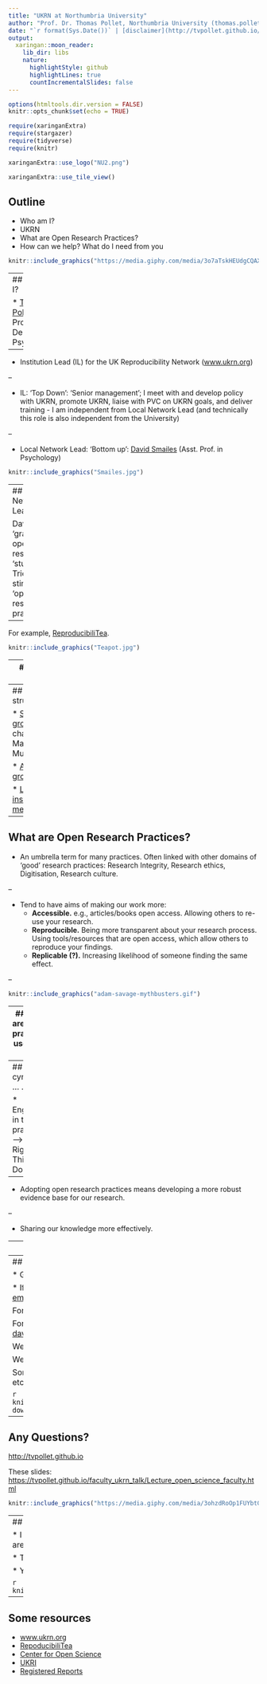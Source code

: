 ```yaml
---
title: "UKRN at Northumbria University"
author: "Prof. Dr. Thomas Pollet, Northumbria University (thomas.pollet@northumbria.ac.uk)"
date: "`r format(Sys.Date())` | [disclaimer](http://tvpollet.github.io/disclaimer)"
output:
  xaringan::moon_reader:
    lib_dir: libs
    nature:
      highlightStyle: github
      highlightLines: true
      countIncrementalSlides: false
---
```



```r
options(htmltools.dir.version = FALSE)
knitr::opts_chunk$set(echo = TRUE)
```

```r
require(xaringanExtra) 
require(stargazer)
require(tidyverse)
require(knitr)
```

```r
xaringanExtra::use_logo("NU2.png")
```

```r
xaringanExtra::use_tile_view()
```

## Outline

* Who am I?
* UKRN
* What are Open Research Practices?
* How can we help? What do I need from you


```r
knitr::include_graphics("https://media.giphy.com/media/3o7aTskHEUdgCQAXde/giphy.gif") 
```

---
## Who am I?

* [Thomas Pollet](http://tvpollet.github.io/) - Professor in Dept of Psychology.

--

* Institution Lead (IL) for the UK Reproducibility Network ([www.ukrn.org](www.ukrn.org))

--

* IL: 'Top Down': 'Senior management'; I meet with and develop policy with UKRN, promote UKRN, liaise with PVC on UKRN goals, and deliver training - I am independent from Local Network Lead (and technically this role is also independent from the University)

--

* Local Network Lead: 'Bottom up': [David Smailes](https://www.northumbria.ac.uk/about-us/our-staff/s/david-smailes/) (Asst. Prof. in Psychology)

```r
knitr::include_graphics("Smailes.jpg") 
```

---
## Local Network Lead

David does ‘grassroots’ open research 'stuff'. Tries to stimulate 'open research practices'.

--

For example, [ReproducibiliTea](https://reproducibilitea.org/).

```r
knitr::include_graphics("Teapot.jpg") 
```

---
## UKRN: Goals

"The [UK Reproducibility Network (UKRN)](www.ukrn.org) is a **national peer-led consortium** that aims to ensure the UK retains its place as a centre for world-leading research. We do this by investigating the factors that contribute to robust research, promoting training activities, and disseminating best practice. We also work collaboratively with various **external stakeholders** to ensure coordination of efforts across the sector.

We seek to understand the factors that contribute to poor research reproducibility and replicability, and develop approaches to counter these, in order to improve the trustworthiness and quality of research. These issues affect all disciplines, so we aim for broad disciplinary representation. We believe that ongoing efforts to address these issues represent an opportunity to improve our research by **reforming culture and practice.**"

--> keywords: Multidiscipline; Meta-Research; Training support; Distributed network

---
## UKRN: structure.

* [Steering group](https://www.ukrn.org/steering-group/) chaired by Marcus Munafò

* [Advisory group](https://www.ukrn.org/advisory-board/)

* [Local and institutional memberships](https://www.ukrn.org/institutional-leads/)

---
## What are Open Research Practices?

* An umbrella term for many practices. Often linked with other domains of 'good' research practices: Research Integrity, Research ethics, Digitisation, Research culture.

--

* Tend to have aims of making our work more:
    - **Accessible.** e.g., articles/books open access. Allowing others to re-use your research.
    - **Reproducible.** Being more transparent about your research process. Using tools/resources that are open access, which allow others to reproduce your findings.
    - **Replicable (?).** Increasing likelihood of someone finding the same effect.

--

```r
knitr::include_graphics("adam-savage-mythbusters.gif") 
```

---
## Why are these practices useful to us?

* Cynically: In everybody's self-interest everybody should engage with these.

* Open Research is the Future: More journals, funders, universities etc. will have requirements.

* Developing these practices and having a track record --> **Smart Move.**

```r
knitr::include_graphics("Cynic.gif") 
```

---
## Less cynically ... .

* Engaging in these practices --> ‘The Right Thing To Do’.

--

* Adopting open research practices means developing a more robust evidence base for our research.

--

* Sharing our knowledge more effectively.

---
## What I/we need from you.

* Identifying people with an interest in Open Research. UKRN will launch: "Train the trainer programme".

* Promotion of UKRN event on **March 29th**.

* Input (/feedback) on Open Research policy. Engagement with Research Culture survey.

```r
knitr::include_graphics("https://media.giphy.com/media/l4lRhrxMyrKUR0n9C/giphy-downsized-large.gif")
```


---
## How can we help?

* Get in touch.

* If you or your staff need guidance on any 'Open Research stuff', send David or me an [email](mailto:thomas.pollet@northumbria.ac.uk).

For broader policy: Probably me.

For Early Career Researchers (ECRs): Probably David -- [david.smailes@northumbria.ac.uk](mailto:david.smailes@northumbria.ac.uk) !

We will do our best to help but some queries we might pass on.

We might lean on the [UKRN’s](www.ukrn.org) resources/network as well.

Some dedicated resources at the library (e.g., regarding open access, preprinting, etc.)

```r
knitr::include_graphics("https://media.giphy.com/media/muIPu46O6z5d6jVZaL/giphy-downsized-large.gif")
```

---
## Any Questions?

[http://tvpollet.github.io](http://tvpollet.github.io)

These slides: [https://tvpollet.github.io/faculty_ukrn_talk/Lecture_open_science_faculty.html](https://tvpollet.github.io/faculty_ukrn_talk/Lecture_open_science_faculty.html#1)

```r
knitr::include_graphics("https://media.giphy.com/media/3ohzdRoOp1FUYbtGDu/giphy.gif")
```

---
## Acknowledgments

* I am indebted to David Smailes who provided me with a slide deck on which sections are based.

* The slides were created in [RMarkdown](https://rmarkdown.rstudio.com/) with the [xaringan](https://github.com/yihui/xaringan) package.

* You for listening!

```r
knitr::include_graphics("https://media.giphy.com/media/10avZ0rqdGFyfu/giphy.gif")
```

---
## Some resources

* [www.ukrn.org](www.ukrn.org)
* [RepoducibiliTea](https://reproducibilitea.org/)
* [Center for Open Science](https://www.cos.io/?hsLang=en)
* [UKRI](https://www.ukri.org/about-us/policies-standards-and-data/good-research-resource-hub/open-research/)
* [Registered Reports](https://www.cos.io/initiatives/registered-reports)
